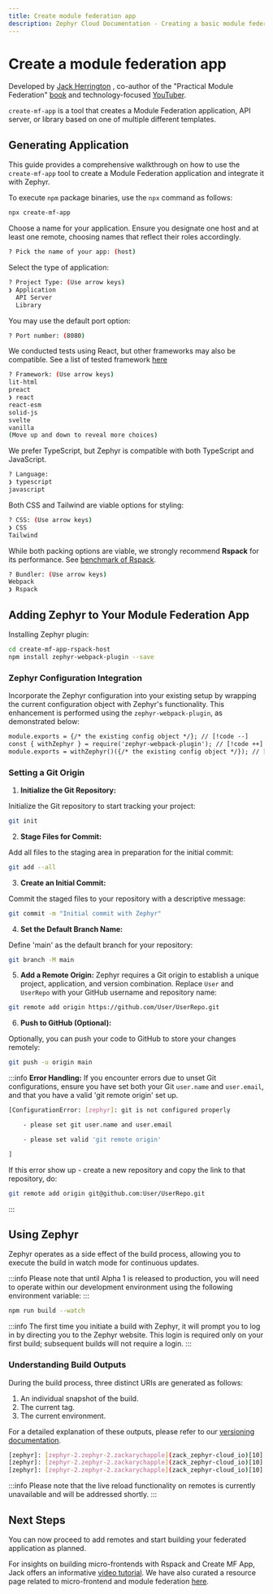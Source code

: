 ```yaml
---
title: Create module federation app
description: Zephyr Cloud Documentation - Creating a basic module federation app and deploy it through Zephyr. 
---
```



# Create a module federation app
<SourceCode href="https://github.com/ZephyrCloudIO/zephyr-examples/blob/main/examples/create-mf-app-rspack" />


Developed by [Jack Herrington](https://twitter.com/jherr) , co-author of the "Practical Module Federation" [book](https://module-federation.myshopify.com/products/practical-module-federation) and technology-focused [YouTuber](https://www.youtube.com/@jherr).

`create-mf-app` is a tool that creates a Module Federation application, API server, or library based on one of multiple different templates.

## Generating Application

This guide provides a comprehensive walkthrough on how to use the `create-mf-app` tool to create a Module Federation application and integrate it with Zephyr. 

To execute `npm` package binaries, use the `npx` command as follows:

```bash filename="Terminal"
npx create-mf-app
```


Choose a name for your application. Ensure you designate one host and at least one remote, choosing names that reflect their roles accordingly.

```bash
? Pick the name of your app: (host)
```

Select the type of application:

```bash
? Project Type: (Use arrow keys)
❯ Application
  API Server
  Library
```

You may use the default port option:

```bash
? Port number: (8080)
```

We conducted tests using React, but other frameworks may also be compatible. See a list of tested framework [here](/guide/recipes#frameworks)

```bash
? Framework: (Use arrow keys)
lit-html
preact
❯ react
react-esm
solid-js
svelte
vanilla
(Move up and down to reveal more choices)
```

We prefer TypeScript, but Zephyr is compatible with both TypeScript and JavaScript.

```bash 
? Language:
❯ typescript
javascript
```
Both CSS and Tailwind are viable options for styling:

```bash 
? CSS: (Use arrow keys)
❯ CSS
Tailwind
```

While both packing options are viable, we strongly recommend **Rspack** for its performance. See [benchmark of Rspack](https://www.rspack.dev/).

```bash 
? Bundler: (Use arrow keys)
Webpack
❯ Rspack
```

## Adding Zephyr to Your Module Federation App

Installing Zephyr plugin:

```bash filename="Terminal"
cd create-mf-app-rspack-host
npm install zephyr-webpack-plugin --save
```

### Zephyr Configuration Integration

Incorporate the Zephyr configuration into your existing setup by wrapping the current configuration object with Zephyr's functionality. This enhancement is performed using the `zephyr-webpack-plugin`, as demonstrated below:

```diff filename="rspack.config.js"
module.exports = {/* the existing config object */}; // [!code --]
const { withZephyr } = require('zephyr-webpack-plugin'); // [!code ++]
module.exports = withZephyr()({/* the existing config object */}); // [!code ++]
```

### Setting a Git Origin

1. **Initialize the Git Repository:**

Initialize the Git repository to start tracking your project:

```bash filename="Terminal"
git init
```

2. **Stage Files for Commit:**

Add all files to the staging area in preparation for the initial commit:

```bash filename="Terminal"
git add --all
```

3. **Create an Initial Commit:**

Commit the staged files to your repository with a descriptive message:

```bash filename="Terminal"
git commit -m "Initial commit with Zephyr"
```

4. **Set the Default Branch Name:**

Define 'main' as the default branch for your repository:

```bash filename="Terminal"
git branch -M main
```

5. **Add a Remote Origin:**
Zephyr requires a Git origin to establish a unique project, application, and version combination. Replace `User` and `UserRepo` with your GitHub username and repository name:

```bash filename="Terminal"
git remote add origin https://github.com/User/UserRepo.git
```

6. **Push to GitHub (Optional):**

Optionally, you can push your code to GitHub to store your changes remotely:

```bash filename="Terminal"
git push -u origin main
```

:::info
**Error Handling:**
If you encounter errors due to unset Git configurations, ensure you have set both your Git `user.name` and `user.email`, and that you have a valid 'git remote origin' set up.
```bash 
[ConfigurationError: [zephyr]: git is not configured properly

    - please set git user.name and user.email

    - please set valid 'git remote origin'

]
```
If this error show up - create a new repository and copy the link to that repository, do: 
```bash filename="Terminal"
git remote add origin git@github.com:User/UserRepo.git
```
:::

## Using Zephyr

Zephyr operates as a side effect of the build process, allowing you to execute the build in watch mode for continuous updates.

:::info
Please note that until Alpha 1 is released to production, you will need to operate within our development environment using the following environment variable:
:::

```bash filename="Terminal"
npm run build --watch
```

:::info
The first time you initiate a build with Zephyr, it will prompt you to log in by directing you to the Zephyr website. This login is required only on your first build; subsequent builds will not require a login.
:::

### Understanding Build Outputs

During the build process, three distinct URIs are generated as follows:

1. An individual snapshot of the build.
2. The current tag.
3. The current environment.

For a detailed explanation of these outputs, please refer to our [versioning documentation](/guide/usage/versioning).

```bash filename="terminal"
[zephyr]: [zephyr-2.zephyr-2.zackarychapple](zack_zephyr-cloud_io)[10]: deploying to https://zack_zephyr-cloud_io_10-zephyr-2-zephyr-2-zackarychapple-ze.valorkin.dev
[zephyr]: [zephyr-2.zephyr-2.zackarychapple](zack_zephyr-cloud_io)[10]: deploying to https://zephyr-2-zephyr-2-zackarychapple-ze.valorkin.dev
[zephyr]: [zephyr-2.zephyr-2.zackarychapple](zack_zephyr-cloud_io)[10]: deploying to https://t_main_zack_zephyr-cloud_io-zephyr-2-zephyr-2-zackary-5c1b61-ze.valorkin.dev
```

:::info
Please note that the live reload functionality on remotes is currently unavailable and will be addressed shortly.
:::

## Next Steps

You can now proceed to add remotes and start building your federated application as planned.

For insights on building micro-frontends with Rspack and Create MF App, Jack offers an informative [video tutorial](https://www.youtube.com/watch?v=32_EikGKESk). We have also curated a resource page related to micro-frontend and module federation [here](/guide/resources).
